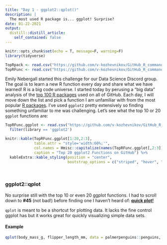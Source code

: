 ```yaml
---
title: "Day 1 - ggplot2::qplot()"
description: |
  The most used R package is... ggplot! Surprise?
date: 01-22-2021
output:
  distill::distill_article:
    self_contained: false
---
```


```r
knitr::opts_chunk$set(echo = T, message=F, warning=F)
library(tidyverse)

TopRpack <- read.csv("https://github.com/v-kozhevnikov/GitHub_R_commands/raw/master/data/top_100_packages.csv")
TopRFunc <- read.csv("https://github.com/v-kozhevnikov/GitHub_R_commands/raw/master/data/top_2000_functions.csv")
```

Emily Nebergall started this challenge for our Data Science Discord group. The goal is to learn a new R function every day and share what we have learned! R is a big code universe. I started today by perusing a "big data" analysis of the [top 100 R packages](https://towardsdatascience.com/top-100-most-used-r-functions-on-github-9caf2b81b314) used on all of GitHub. Each day, I will move down the list and pick a function I am unfamiliar with from the most popular [R packages](https://github.com/v-kozhevnikov/GitHub_R_commands/blob/master/data/top_100_packages.csv).
I've used `ggplot2` pretty extensively so finding something unfamiliar to me was challenging. Let's see what the top 10 or 20 `ggplot` functions are:
<br>

```r
TopRFunc.ggplot <- read.csv("https://github.com/v-kozhevnikov/GitHub_R_commands/raw/master/data/top_2000_functions.csv") %>%
  filter(library == 'ggplot2')

knitr::kable(TopRFunc.ggplot[1:20,2:3],
             table.attr = "style='width:60%;'",
             col.names = Hmisc::capitalize(names(TopRFunc.ggplot[,2:3])),
             caption = "Top 20 ggplot2 Functions on GitHub") %>%
  kableExtra::kable_styling(position = "center",
                            bootstrap_options = c("striped", "hover", "condensed", "responsive"))
```
<br>

### ggplot2::qplot
No surprise still with the top 10 or even 20 ggplot functions. I had to scroll down to **#45** (not bad!) before finding one I haven't heard of: [**quick plot!**](https://ggplot2.tidyverse.org/reference/qplot.html)

`qplot` is meant to be a shortcut for plotting data. It lacks the fine control ggplot has but it works great for quickly visualizing simple data sets.
<br>

#### Example
```r
qplot(body_mass_g, flipper_length_mm, data = palmerpenguins::penguins, color = species)
```
<br>

